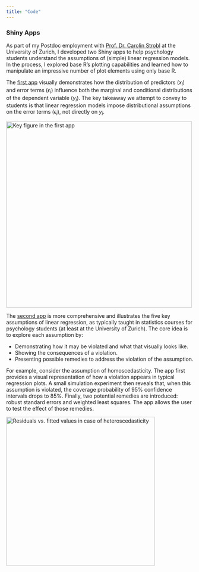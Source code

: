 ---
title: "Code"
---

### Shiny Apps

As part of my Postdoc employment with [Prof. Dr. Carolin Strobl](https://www.psychologie.uzh.ch/de/bereiche/meth/methoden/team/carolinstrobl.html) at the University of Zurich, I developed two Shiny apps to help psychology students understand the assumptions of (simple) linear regression models. In the process, I explored base R’s plotting capabilities and learned how to manipulate an impressive number of plot elements using only base R.



The [first app](https://psychmeth.shinyapps.io/Regression-NVFehler/) visually demonstrates how the distribution of predictors ($x_i$) and error terms ($\epsilon_i$) influence both the marginal and conditional distributions of the dependent variable ($y_i$). The key takeaway we attempt to convey to students is that linear regression models impose distributional assumptions on the error terms ($\epsilon_i$), not directly on $y_i$.

[![Key figure in the first app](app1.PNG){width=500}](https://psychmeth.shinyapps.io/Regression-NVFehler/)

The [second app](https://psychmeth.shinyapps.io/Regressionsannahmen_app/) is more comprehensive and illustrates the five key assumptions of linear regression, as typically taught in statistics courses for psychology students (at least at the University of Zurich). The core idea is to explore each assumption by:

* Demonstrating how it may be violated and what that visually looks like.
* Showing the consequences of a violation.
* Presenting possible remedies to address the violation of the assumption.

For example, consider the assumption of homoscedasticity. The app first provides a visual representation of how a violation appears in typical regression plots. A small simulation experiment then reveals that, when this assumption is violated, the coverage probability of 95% confidence intervals drops to 85%. Finally, two potential remedies are introduced: robust standard errors and weighted least squares. The app allows the user to test the effect of those remedies.

[![Residuals vs. fitted values in case of heteroscedasticity](app2.PNG){width=400}](https://psychmeth.shinyapps.io/Regressionsannahmen_app/)
